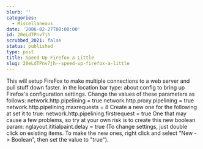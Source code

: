 ```yaml
---
blurb: ''
categories:
  - Miscellaneous
date: '2006-02-27T00:00:00'
id: 20eLdTPnv7jh
scrubbed_2021: false
status: published
type: post
title: Speed Up Firefox a Little
slug: 20eLdTPnv7jh--speed-up-firefox-a-little
---
```


This will setup FireFox to make multiple connections to a web
server and pull stuff down faster. in the location bar type:
about:config to bring up Firefox's configuration settings. Change
the values of these parameters as follows: network.http.pipelining
= true network.http.proxy.pipelining = true
network.http.pipelining.maxrequests = 8 Create a new one for the
following at set it to true: network.http.pipelining.firstrequest =
true One that may cause a few problems, so try at your own risk is
to create this new boolean param: nglayout.ititialpaint.delay =
true (To change settings, just double click on existing items. To
make the new ones, right click and select "New -\> Boolean", then
set the value to "true").
